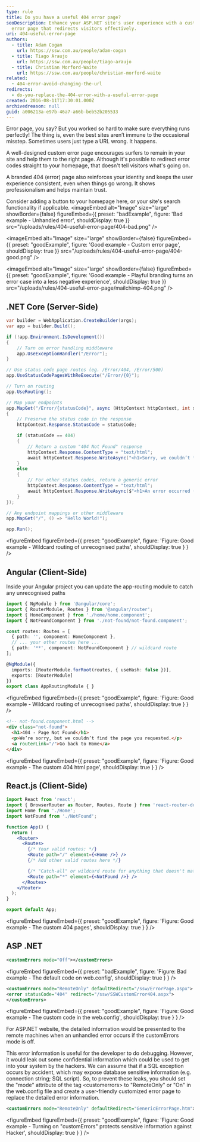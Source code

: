 ```yaml
---
type: rule
title: Do you have a useful 404 error page?
seoDescription: Enhance your ASP.NET site's user experience with a custom 404
  error page that redirects visitors effectively.
uri: 404-useful-error-page
authors:
  - title: Adam Cogan
    url: https://ssw.com.au/people/adam-cogan
  - title: Tiago Araujo
    url: https://ssw.com.au/people/tiago-araujo
  - title: Christian Morford-Waite
    url: https://ssw.com.au/people/christian-morford-waite
related:
  - 404-error-avoid-changing-the-url
redirects:
  - do-you-replace-the-404-error-with-a-useful-error-page
created: 2016-08-11T17:30:01.000Z
archivedreason: null
guid: a006213a-e97b-46a7-a66b-beb52b205533
---
```

Error page, you say? But you worked so hard to make sure everything runs perfectly! The thing is, even the best sites aren’t immune to the occasional misstep. Sometimes users just type a URL wrong. It happens.

A well-designed custom error page encourages surfers to remain in your site and help them to the right page. Although it's possible to redirect error codes straight to your homepage, that doesn't tell visitors what's going on.

A branded 404 (error) page also reinforces your identity and keeps the user experience consistent, even when things go wrong. It shows professionalism and helps maintain trust.

Consider adding a button to your homepage here, or your site's search functionality if applicable.
<imageEmbed
  alt="Image"
  size="large"
  showBorder={false}
  figureEmbed={{
    preset: "badExample",
    figure: 'Bad example - Unhandled error',
    shouldDisplay: true
  }}
  src="/uploads/rules/404-useful-error-page/404-bad.png"
/>

<imageEmbed
  alt="Image"
  size="large"
  showBorder={false}
  figureEmbed={{
    preset: "goodExample",
    figure: 'Good example - Custom error page',
    shouldDisplay: true
  }}
  src="/uploads/rules/404-useful-error-page/404-good.png"
/>

<imageEmbed
  alt="Image"
  size="large"
  showBorder={false}
  figureEmbed={{
    preset: "goodExample",
    figure: 'Good example - Playful branding turns an error case into a less negative experience',
    shouldDisplay: true
  }}
  src="/uploads/rules/404-useful-error-page/mailchimp-404.png"
/>

## .NET Core (Server-Side)

```csharp
var builder = WebApplication.CreateBuilder(args);
var app = builder.Build();

if (!app.Environment.IsDevelopment())
{
    // Turn on error handling middleware
    app.UseExceptionHandler("/Error");
}

// Use status code page routes (eg. /Error/404, /Error/500)
app.UseStatusCodePagesWithReExecute("/Error/{0}");

// Turn on routing
app.UseRouting();

// Map your endpoints
app.MapGet("/Error/{statusCode}", async (HttpContext httpContext, int statusCode) =>
{
    // Preserve the status code in the response
    httpContext.Response.StatusCode = statusCode;

    if (statusCode == 404)
    {
        // Return a custom "404 Not Found" response
        httpContext.Response.ContentType = "text/html";
        await httpContext.Response.WriteAsync("<h1>Sorry, we couldn’t find that page.</h1>");
    }
    else
    {
        // For other status codes, return a generic error
        httpContext.Response.ContentType = "text/html";
        await httpContext.Response.WriteAsync($"<h1>An error occurred (status code: {statusCode}).</h1>");
    }
});

// Any endpoint mappings or other middleware
app.MapGet("/", () => "Hello World!");

app.Run();
```

<figureEmbed figureEmbed={{
  preset: "goodExample",
  figure: 'Figure: Good example - Wildcard routing of unrecognised paths',
  shouldDisplay: true
} } />


## Angular (Client-Side)

Inside your Angular project you can update the app-routing module to catch any unrecognised paths

```typescript
import { NgModule } from '@angular/core';
import { RouterModule, Routes } from '@angular/router';
import { HomeComponent } from './home/home.component';
import { NotFoundComponent } from './not-found/not-found.component';

const routes: Routes = [
  { path: '', component: HomeComponent },
  // ... your other routes here ...
  { path: '**', component: NotFoundComponent } // wildcard route
];

@NgModule({
  imports: [RouterModule.forRoot(routes, { useHash: false })],
  exports: [RouterModule]
})
export class AppRoutingModule { }
```

<figureEmbed figureEmbed={{
  preset: "goodExample",
  figure: 'Figure: Good example - Wildcard routing of unrecognised paths',
  shouldDisplay: true
} } />


```html
<!-- not-found.component.html -->
<div class="not-found">
  <h1>404 - Page Not Found</h1>
  <p>We’re sorry, but we couldn’t find the page you requested.</p>
  <a routerLink="/">Go back to Home</a>
</div>
```

<figureEmbed figureEmbed={{
  preset: "goodExample",
  figure: 'Figure: Good example - The custom 404 html page',
  shouldDisplay: true
} } />


## React.js (Client-Side)

```jsx
import React from 'react';
import { BrowserRouter as Router, Routes, Route } from 'react-router-dom';
import Home from './Home';
import NotFound from './NotFound';

function App() {
  return (
    <Router>
      <Routes>
        {/* Your valid routes: */}
        <Route path="/" element={<Home />} />
        {/* Add other valid routes here */}

        {/* "Catch-all" or wildcard route for anything that doesn't match */}
        <Route path="*" element={<NotFound />} />
      </Routes>
    </Router>
  );
}

export default App;
```

<figureEmbed figureEmbed={{
  preset: "goodExample",
  figure: 'Figure: Good example - The custom 404 pages',
  shouldDisplay: true
} } />


## ASP .NET

```xml
<customErrors mode="Off"></customErrors>
```

<figureEmbed figureEmbed={{
  preset: "badExample",
  figure: 'Figure: Bad example - The default code on web.config',
  shouldDisplay: true
} } />


```xml
<customErrors mode="RemoteOnly" defaultRedirect="/ssw/ErrorPage.aspx">
<error statusCode="404" redirect="/ssw/SSWCustomError404.aspx">
</customErrors>
```

<figureEmbed figureEmbed={{
  preset: "goodExample",
  figure: 'Figure: Good example - The custom code in the web.config',
  shouldDisplay: true
} } />


For ASP.NET website, the detailed information would be presented to the remote machines when an unhandled error occurs if the customErrors mode is off.

This error information is useful for the developer to do debugging. However, it would leak out some confidential information which could be used to get into your system by the hackers. We can assume that if a SQL exception occurs by accident, which may expose database sensitive information (e.g. connection string; SQL script). So, to prevent these leaks, you should set the "mode" attribute of the tag &lt;customerrors&gt; to "RemoteOnly" or "On" in the web.config file and create a user-friendly customized error page to replace the detailed error information.

```xml
<customErrors mode="RemoteOnly" defaultRedirect="GenericErrorPage.htm"></customErrors>
```

<figureEmbed figureEmbed={{
  preset: "goodExample",
  figure: 'Figure: Good example - Turning on "customErrors" protects sensitive information against Hacker',
  shouldDisplay: true
} } />
